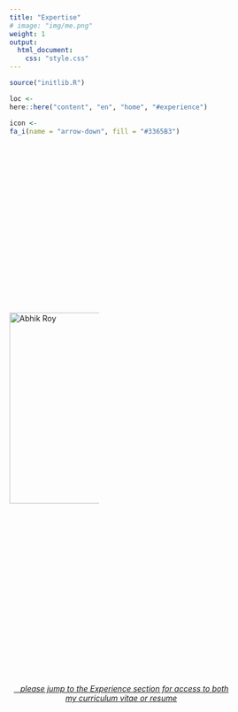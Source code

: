 ```yaml
---
title: "Expertise"
# image: "img/me.png"
weight: 1
output:
  html_document:
    css: "style.css"
---
```


<style>

.holder {
    width: 40%;
    display: flex;
    overflow: hidden;
    align-items: center;
}

/*QuickReset*/ * {margin:0; box-sizing:border-box;}

.About {
  display: flex;
}

.About > * {
  flex: 1;
  margin: 10px;
}

table, 
tbody, 
th, 
td, 
tr, 
.markdown tbody tr:nth-child(2n+1) td, 
.markdown tbody tr:nth-child(2n+1) th,
.markdown tbody tr:nth-child(2n) td, 
.markdown tbody tr:nth-child(2n) th{
  border: none;
  text-align: left;
  background-color: #1e1e1e;
  color: #ffffff;
  vertical-align: center;
}

</style>


<script src="//yihui.org/js/math-code.js" defer></script>

<script defer
  src="//mathjax.rstudio.com/latest/MathJax.js?config=TeX-MML-AM_CHTML">
</script>

<link rel="stylesheet" href="https://cdnjs.cloudflare.com/ajax/libs/font-awesome/6.1.0/css/all.min.css" integrity="sha512-10/jx2EXwxxWqCLX/hHth/vu2KY3jCF70dCQB8TSgNjbCVAC/8vai53GfMDrO2Emgwccf2pJqxct9ehpzG+MTw==" crossorigin="anonymous" referrerpolicy="no-referrer" />

```r
source("initlib.R")
```


```r
loc <- 
here::here("content", "en", "home", "#experience")

icon <-
fa_i(name = "arrow-down", fill = "#3365B3")
```

<div class="holder">

<div class="left">

<a href="#abhik"><img src='/img/photos/me.png' alt='Abhik Roy' width='345' align="left"></a>

</div>

<div class="right">


<table>
    <tr><th>Data visualization</b></th></tr> 
    <tr><th>Content, cluster, and social network analysis</th></tr> 
    <tr><th>Modeling using statistics and machine learning</th></tr> 
    <tr><th>Text mining</th></tr> 
    <tr><th>Planning and conducting program evaluations</th></tr>  
    <tr><th>Designing and administering small- and large-scale surveys</th></tr>
    <tr><th>Programming and analysis in</b><i style="color:#3365B3;" class="fab fa-r-project fa-lg"></i> <b>with markup using</b> $\LaTeX$</th></tr> 
    <tr><th>App development and dynamic reporting using</b></th></tr> 
</table>
<div class="holder">

<div class="About" id="about">
 <img src='/img/logos/shiny-logo.png' alt='Shiny hex' style="width:75px">&nbsp;&nbsp;
 <img src='/img/logos/rmarkdown.png' alt='Rmarkdown hex' style="width:75px">
</div>

</div>
</div>
</div>
<br>
<br>
<center>
<a href="#experience"><i class="fa-solid fa-file-arrow-down"></i>&nbsp;&nbsp;&nbsp;<i>please jump to the Experience section for access to both my curriculum vitae or resume</i></a>
</center>
